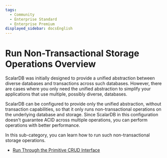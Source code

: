 ```yaml
---
tags:
  - Community
  - Enterprise Standard
  - Enterprise Premium
displayed_sidebar: docsEnglish
---
```


# Run Non-Transactional Storage Operations Overview

ScalarDB was initially designed to provide a unified abstraction between diverse databases and transactions across such databases. However, there are cases where you only need the unified abstraction to simplify your applications that use multiple, possibly diverse, databases.

ScalarDB can be configured to provide only the unified abstraction, without transaction capabilities, so that it only runs non-transactional operations on the underlying database and storage. Since ScalarDB in this configuration doesn't guarantee ACID across multiple operations, you can perform operations with better performance.

In this sub-category, you can learn how to run such non-transactional storage operations.

- [Run Through the Primitive CRUD Interface](run-non-transactional-storage-operations-through-primitive-crud-interface.mdx)
